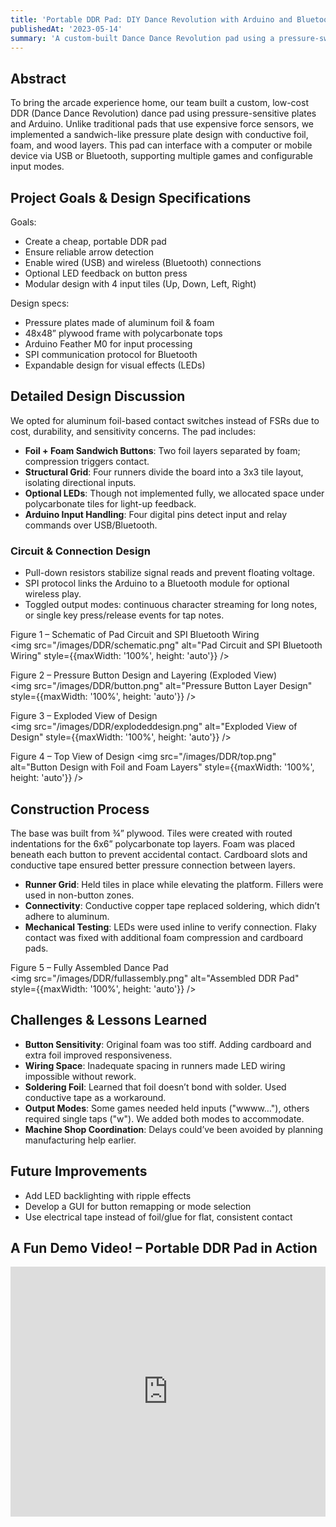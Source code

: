 ```yaml
---
title: 'Portable DDR Pad: DIY Dance Revolution with Arduino and Bluetooth'
publishedAt: '2023-05-14'
summary: 'A custom-built Dance Dance Revolution pad using a pressure-switch design with aluminum foil and foam layers, Arduino integration, and optional Bluetooth connectivity for lightweight, low-cost rhythm gaming.'
---
```


## Abstract

To bring the arcade experience home, our team built a custom, low-cost DDR (Dance Dance Revolution) dance pad using pressure-sensitive plates and Arduino. Unlike traditional pads that use expensive force sensors, we implemented a sandwich-like pressure plate design with conductive foil, foam, and wood layers. This pad can interface with a computer or mobile device via USB or Bluetooth, supporting multiple games and configurable input modes.

## Project Goals & Design Specifications

Goals:
- Create a cheap, portable DDR pad
- Ensure reliable arrow detection
- Enable wired (USB) and wireless (Bluetooth) connections
- Optional LED feedback on button press
- Modular design with 4 input tiles (Up, Down, Left, Right)

Design specs:
- Pressure plates made of aluminum foil & foam
- 48x48” plywood frame with polycarbonate tops
- Arduino Feather M0 for input processing
- SPI communication protocol for Bluetooth
- Expandable design for visual effects (LEDs)

## Detailed Design Discussion

We opted for aluminum foil-based contact switches instead of FSRs due to cost, durability, and sensitivity concerns. The pad includes:

- **Foil + Foam Sandwich Buttons**: Two foil layers separated by foam; compression triggers contact.
- **Structural Grid**: Four runners divide the board into a 3x3 tile layout, isolating directional inputs.
- **Optional LEDs**: Though not implemented fully, we allocated space under polycarbonate tiles for light-up feedback.
- **Arduino Input Handling**: Four digital pins detect input and relay commands over USB/Bluetooth.

### Circuit & Connection Design

- Pull-down resistors stabilize signal reads and prevent floating voltage.
- SPI protocol links the Arduino to a Bluetooth module for optional wireless play.
- Toggled output modes: continuous character streaming for long notes, or single key press/release events for tap notes.

Figure 1 – Schematic of Pad Circuit and SPI Bluetooth Wiring  
<img src="/images/DDR/schematic.png" alt="Pad Circuit and SPI Bluetooth Wiring" style={{maxWidth: '100%', height: 'auto'}} />

Figure 2 – Pressure Button Design and Layering (Exploded View)  
<img src="/images/DDR/button.png" alt="Pressure Button Layer Design" style={{maxWidth: '100%', height: 'auto'}} />

Figure 3 – Exploded View of Design  
<img src="/images/DDR/explodeddesign.png" alt="Exploded View of Design" style={{maxWidth: '100%', height: 'auto'}} />

Figure 4 – Top View of Design
<img src="/images/DDR/top.png" alt="Button Design with Foil and Foam Layers" style={{maxWidth: '100%', height: 'auto'}} />

## Construction Process

The base was built from ¾” plywood. Tiles were created with routed indentations for the 6x6” polycarbonate top layers. Foam was placed beneath each button to prevent accidental contact. Cardboard slots and conductive tape ensured better pressure connection between layers.

- **Runner Grid**: Held tiles in place while elevating the platform. Fillers were used in non-button zones.
- **Connectivity**: Conductive copper tape replaced soldering, which didn’t adhere to aluminum.
- **Mechanical Testing**: LEDs were used inline to verify connection. Flaky contact was fixed with additional foam compression and cardboard pads.

Figure 5 – Fully Assembled Dance Pad  
<img src="/images/DDR/fullassembly.png" alt="Assembled DDR Pad" style={{maxWidth: '100%', height: 'auto'}} />

## Challenges & Lessons Learned

- **Button Sensitivity**: Original foam was too stiff. Adding cardboard and extra foil improved responsiveness.
- **Wiring Space**: Inadequate spacing in runners made LED wiring impossible without rework.
- **Soldering Foil**: Learned that foil doesn’t bond with solder. Used conductive tape as a workaround.
- **Output Modes**: Some games needed held inputs ("wwww…"), others required single taps ("w"). We added both modes to accommodate.
- **Machine Shop Coordination**: Delays could’ve been avoided by planning manufacturing help earlier.

## Future Improvements

- Add LED backlighting with ripple effects
- Develop a GUI for button remapping or mode selection
- Use electrical tape instead of foil/glue for flat, consistent contact

## A Fun Demo Video! – Portable DDR Pad in Action

<iframe 
  width="100%" 
  height="400" 
  src="https://youtu.be/HToxLjelgwA" 
  frameBorder="0" 
  allowFullScreen
  style={{maxWidth: '100%'}}
></iframe>
